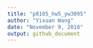 ```yaml
---
title: "p8105_hw5_yw3095"
author: "Yixuan Wang"
date: "November 9, 2018"
output: github_document
---
```



